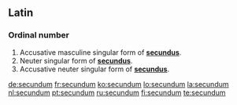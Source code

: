 ==Latin==

===Ordinal number===
{{infl|la|numeral form}}

# Accusative masculine singular form of '''[[secundus]]'''.
# Neuter singular form of '''[[secundus]]'''.
# Accusative neuter singular form of '''[[secundus]]'''.

[[de:secundum]]
[[fr:secundum]]
[[ko:secundum]]
[[lo:secundum]]
[[la:secundum]]
[[nl:secundum]]
[[pt:secundum]]
[[ru:secundum]]
[[fi:secundum]]
[[te:secundum]]